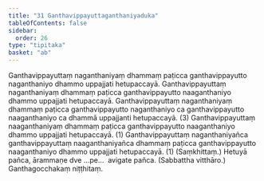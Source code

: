 ```yaml
---
title: "31 Ganthavippayuttaganthaniyaduka"
tableOfContents: false
sidebar:
  order: 26
type: "tipitaka"
basket: "ab"
---
```



<DynamicBreadcrumb />

<Division number="45">

<Paragraph number="145">
Ganthavippayuttaṃ naganthaniyaṃ dhammaṃ paṭicca ganthavippayutto naganthaniyo dhammo uppajjati hetupaccayā. Ganthavippayuttaṃ naganthaniyaṃ dhammaṃ paṭicca ganthavippayutto naaganthaniyo dhammo uppajjati hetupaccayā. Ganthavippayuttaṃ naganthaniyaṃ dhammaṃ paṭicca ganthavippayutto naganthaniyo ca ganthavippayutto naaganthaniyo ca dhammā uppajjanti hetupaccayā. (3)
</Paragraph>

<Paragraph number="146">
Ganthavippayuttaṃ naaganthaniyaṃ dhammaṃ paṭicca ganthavippayutto naaganthaniyo dhammo uppajjati hetupaccayā. (1)
</Paragraph>

<Paragraph number="147">
Ganthavippayuttaṃ naganthaniyañca ganthavippayuttaṃ naaganthaniyañca dhammaṃ paṭicca ganthavippayutto naaganthaniyo dhammo uppajjati hetupaccayā. (1) (Saṃkhittaṃ.)
</Paragraph>

<Paragraph number="148">
Hetuyā pañca, ārammaṇe dve …pe…  avigate pañca. (Sabbattha vitthāro.)

</Paragraph>
</Division>

<Paragraph number="149" type="center">
Ganthagocchakaṃ niṭṭhitaṃ.
</Paragraph>